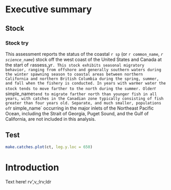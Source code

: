 \newpage

\rfoot{Executive summary}

# Executive summary {-}

## Stock {-}

### Stock try {-}

This assessment reports the status of the coastal `r sp` (or `r common_name`,
*`r science_name`*) stock off the west coast of the United States and Canada
at the start of `r `assess_yr`. This stock exhibits seasonal migratory
behavior, ranging from offshore and generally southern waters during the
winter spawning season to coastal areas between northern California and
northern British Columbia during the spring, summer, and fall when the
fishery is conducted. In years with warmer water the stock tends to move
farther to the north during the summer. Older `r simple_name` tend to migrate
farther north than younger fish in all years, with catches in the Canadian
zone typically consisting of fish greater than four years old. Separate, and
much smaller, populations of `r simple_name` occurring in the major inlets
of the Northeast Pacific Ocean, including the Strait of Georgia, Puget Sound,
and the Gulf of California, are not included in this analysis.

## Test {-}

```r
make.catches.plot(ct, leg.y.loc = 650)
```


# Introduction {#sec:intro}

Text here!
rv',v,;lrv;ldr


